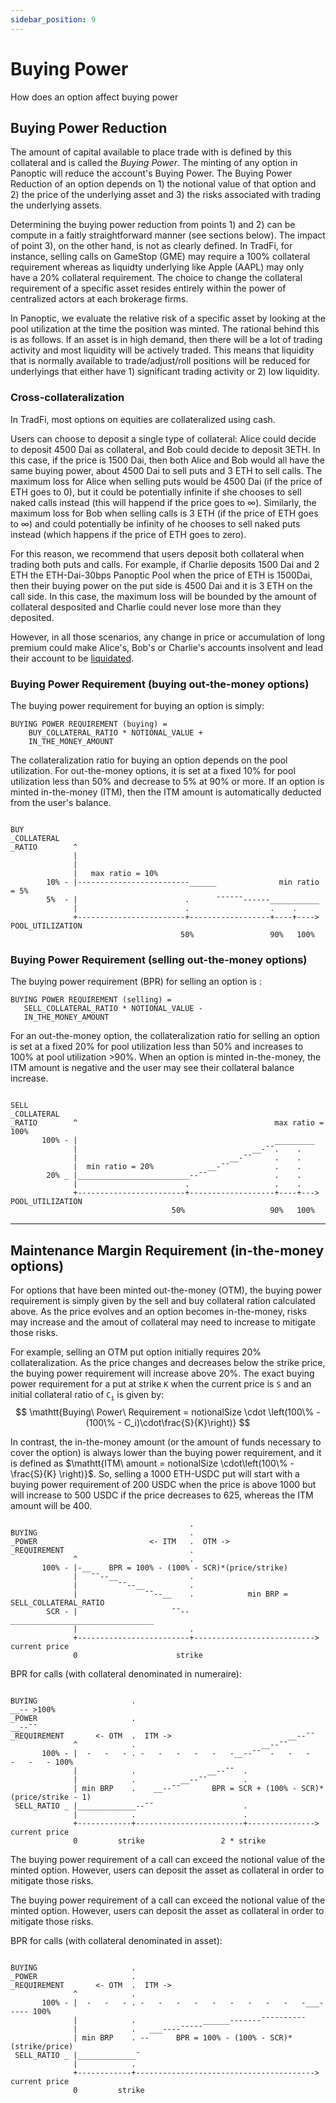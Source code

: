```yaml
---
sidebar_position: 9
---
```


# Buying Power
How does an option affect buying power

## Buying Power Reduction


The amount of capital available to place trade with is defined by this collateral and is called the *Buying Power*.
The minting of any option in Panoptic will reduce the account's Buying Power.
The Buying Power Reduction of an option depends on 1) the notional value of that option and 2) the price of the underlying asset and 3) the risks associated with trading the underlying assets.

Determining the buying power reduction from points 1) and 2) can be compute in a faitly straightforward manner (see sections below).
The impact of point 3), on the other hand, is not as clearly defined.
In TradFi, for instance, selling calls on GameStop (GME) may require a 100% collateral requirement whereas as liquidty underlying like Apple (AAPL) may only have a 20% collateral requirement.
The choice to change the collateral requirement of a specific asset resides entirely within the power of centralized actors at each brokerage firms.

In Panoptic, we evaluate the relative risk of a specific asset by looking at the pool utilization at the time the position was minted.
The rational behind this is as follows.
If an asset is in high demand, then there will be a lot of trading activity and most liquidity will be actively traded.
This means that liquidity that is normally available to trade/adjust/roll positions will be reduced for underlyings that either have 1) significant trading activity or 2) low liquidity.

### Cross-collateralization

In TradFi, most options on equities are collateralized using cash.  

Users can choose to deposit a single type of collateral: Alice could decide to deposit 4500 Dai as collateral, and Bob could decide to deposit 3ETH.
In this case, if the price is 1500 Dai, then both Alice and Bob would all have the same buying power, about 4500 Dai to sell puts and 3 ETH to sell calls.
The maximum loss for Alice when selling puts would be 4500 Dai (if the price of ETH goes to 0), but it could be potentially infinite if she chooses to sell naked calls instead (this will happend if the price goes to $\infty$).
Similarly, the maximum loss for Bob when selling calls is 3 ETH (if the price of ETH goes to $\infty$) and could potentially be infinity of he chooses to sell naked puts instead (which happens if the price of ETH goes to zero).

For this reason, we recommend that users deposit both collateral when trading both puts and calls.
For example, if Charlie deposits 1500 Dai and 2 ETH the ETH-Dai-30bps Panoptic Pool when the price of ETH is 1500Dai, then their buying power on the put side is 4500 Dai and it is 3 ETH on the call side.
In this case, the maximum loss will be bounded by the amount of collateral desposited and Charlie could never lose more than they deposited.

However, in all those scenarios, any change in price or accumulation of long premium could make Alice's, Bob's or Charlie's accounts insolvent and lead their account to be [liquidated](docs/panoptic-protocol/liquidations).

### Buying Power Requirement (buying out-the-money options)

The buying power requirement for buying an option is simply: 
```solidity
BUYING POWER REQUIREMENT (buying) =
    BUY_COLLATERAL_RATIO * NOTIONAL_VALUE +
    IN_THE_MONEY_AMOUNT
```

The collateralization ratio for buying an option depends on the pool utilization.
For out-the-money options, it is set at a fixed 10% for pool utilization less than 50% and decrease to 5% at 90% or more.
If an option is minted in-the-money (ITM), then the ITM amount is automatically deducted from the user's balance.


```solidity

BUY
_COLLATERAL
_RATIO        ^
              |   
              |
              |   max ratio = 10%                         
        10% - |-------------------------______              min ratio = 5%
        5%  - |                        .      ¯¯¯¯¯¯------___________
              |                        .                  .    .
              +------------------------+------------------+----+---->   POOL_UTILIZATION
                                      50%                 90%   100%

```


### Buying Power Requirement (selling out-the-money options)

The buying power requirement (BPR) for selling an option is :

```solidity
BUYING POWER REQUIREMENT (selling) =
   SELL_COLLATERAL_RATIO * NOTIONAL_VALUE -
   IN_THE_MONEY_AMOUNT
```

For an out-the-money option, the collateralization ratio for selling an option is set at a fixed 20% for pool utilization less than 50% and increases to 100% at pool utilization >90%.
When an option is minted in-the-money, the ITM amount is negative and the user may see their collateral balance increase.

```solidity

SELL
_COLLATERAL
_RATIO        ^                                            max ratio = 100%
       100% - |                                            _________
              |                                       __-¯¯.    .
              |                                  __-¯¯     .    .
              |  min ratio = 20%            __-¯¯          .    .
        20% _ |_________________________--¯¯               .    .
              |                        .                   .    .
              +------------------------+-------------------+----+--->   POOL_UTILIZATION
                                    50%                   90%   100%

```

---

## Maintenance Margin Requirement (in-the-money options)
For options that have been minted out-the-money (OTM), the buying power requirement is simply given by the sell and buy collateral ration calculated above.
As the price evolves and an option becomes in-the-money, risks may increase and the amout of collateral may need to increase to mitigate those risks.

For example, selling an OTM put option initially requires 20% collateralization.
As the price changes and decreases below the strike price, the buying power requirement will increase above 20%.
The exact buying power requirement for a put at strike $\mathtt{K}$ when the current price is $\mathtt{S}$ and an initial collateral ratio of $\mathtt{C_i}$ is given by: 
$$
\mathtt{Buying\ Power\ Requirement = notionalSize \cdot \left(100\% - (100\% - C_i)\cdot\frac{S}{K}\right)}
$$

In contrast, the in-the-money amount (or the amount of funds necessary to cover the option) is always lower than the buying power requirement, and it is defined as $\mathtt{ITM\ amount = notionalSize \cdot\left(100\% - \frac{S}{K} \right)}$.
So, selling a 1000 ETH-USDC put will start with a buying power requirement of 200 USDC when the price is above 1000 but will increase to 500 USDC if the price decreases to 625, whereas the ITM amount will be 400.


```solidity
                                        .
BUYING                                  .
_POWER                         <- ITM   .  OTM ->
_REQUIREMENT                            .
              ^                         .
       100% - |-__    BPR = 100% - (100% - SCR)*(price/strike)
              |   ¯¯--__                .
              |         ¯¯--__          .
              |               ¯¯--__    .            min BRP = SELL_COLLATERAL_RATIO
        SCR - |                     ¯¯--________________________________
              |                         .
              +-------------------------+--------------------------->   current price
              0                      strike

```

BPR for calls (with collateral denominated in numeraire):

```solidity

BUYING                     .                                              __-- >100%
_POWER                     .                                        __--¯¯
_REQUIREMENT       <- OTM  .  ITM ->                          __--¯¯
              ^            .                            __--¯¯
       100% - |  -   -   - . -   -   -   -   -   -__--¯¯  -   -   -   -   -   - 100%
              |            .                __--¯¯  .
              |            .          __--¯¯        .
              | min BRP    .    __--¯¯       BPR = SCR + (100% - SCR)*(price/strike - 1)
 SELL_RATIO _ |_____________--¯¯                    .
              |            .                        .
              +------------+------------------------+--------------->   current price
              0         strike                 2 * strike

```

The buying power requirement of a call can exceed the notional value of the minted option.
However, users can deposit the asset as collateral in order to mitigate those risks.


The buying power requirement of a call can exceed the notional value of the minted option.
However, users can deposit the asset as collateral in order to mitigate those risks.



BPR for calls (with collateral denominated in asset):
```solidity

BUYING                     .
_POWER                     .
_REQUIREMENT       <- OTM  .  ITM ->
              ^            .
       100% - |  -   -   - . -   -   -   -   -   -   -   -   -   -___----- 100%
              |            .               ______-------¯¯¯¯¯¯¯¯¯¯
              |            .   ___----¯¯¯¯¯
              | min BRP    . --      BPR = 100% - (100% - SCR)*(strike/price)
 SELL_RATIO _ |_____________¯
              |            .
              +------------+---------------------------------------->   current price
              0         strike

```





